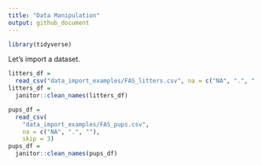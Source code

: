 ```yaml
---
title: "Data Manipulation"
output: github_document
---
```


```r
library(tidyverse)
```

Let's import a dataset.

```r
litters_df =
  read_csv("data_import_examples/FAS_litters.csv", na = c("NA", ".", " "))
litters_df =
  janitor::clean_names(litters_df)

pups_df =
  read_csv(
    "data_import_examples/FAS_pups.csv", 
    na = c("NA", ".", ""), 
    skip = 3)
pups_df =
  janitor::clean_names(pups_df)
```
